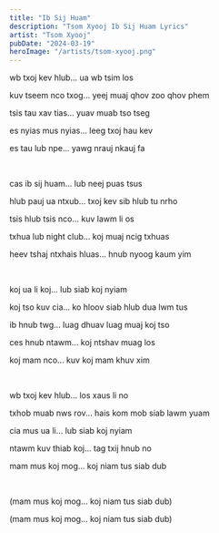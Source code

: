 ```yaml
---
title: "Ib Sij Huam"
description: "Tsom Xyooj Ib Sij Huam Lyrics"
artist: "Tsom Xyooj"
pubDate: "2024-03-19"
heroImage: "/artists/tsom-xyooj.png"
---
```


wb txoj kev hlub... ua wb tsim los

kuv tseem nco txog... yeej muaj qhov zoo qhov phem

tsis tau xav tias... yuav muab tso tseg

es nyias mus nyias... leeg txoj hau kev

es tau lub npe... yawg nrauj nkauj fa

<br />

cas ib sij huam... lub neej puas tsus

hlub pauj ua ntxub... txoj kev sib hlub tu nrho

tsis hlub tsis nco... kuv lawm li os

txhua lub night club... koj muaj ncig txhuas

heev tshaj ntxhais hluas... hnub nyoog kaum yim

<br />

koj ua li koj... lub siab koj nyiam

koj tso kuv cia... ko hloov siab hlub dua lwm tus

ib hnub twg... luag dhuav luag muaj koj tso

ces hnub ntawm... koj ntshav muag los

koj mam nco... kuv koj mam khuv xim

<br />

wb txoj kev hlub... los xaus li no

txhob muab nws rov... hais kom mob siab lawm yuam

cia mus ua li... lub siab koj nyiam

ntawm kuv thiab koj... tag txij hnub no

mam mus koj mog... koj niam tus siab dub

<br />

(mam mus koj mog... koj niam tus siab dub)

(mam mus koj mog... koj niam tus siab dub)
